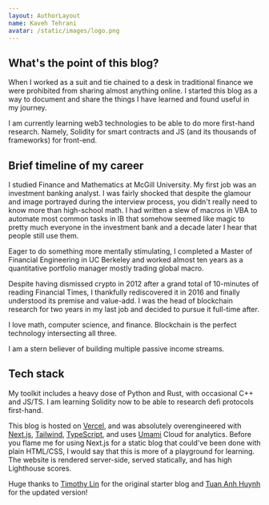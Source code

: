 ```yaml
---
layout: AuthorLayout
name: Kaveh Tehrani
avatar: /static/images/logo.png
---
```

## What's the point of this blog?

When I worked as a suit and tie chained to a desk in traditional finance we were prohibited from sharing almost
anything online. I started this blog as a way to document and share the things I have learned and found useful in my journey.

I am currently learning web3 technologies to be able to do more first-hand research. Namely, Solidity for smart
contracts and JS (and its thousands of frameworks) for front-end.

## Brief timeline of my career

I studied Finance and Mathematics at McGill University. My first job was an investment banking analyst. I was fairly
shocked that despite the glamour and image portrayed during the interview process, you didn't really need to know
more than high-school math. I had written a slew of macros in VBA to automate most common tasks in IB that somehow
seemed like magic to pretty much everyone in the investment bank and a decade later I hear that people still use them.

Eager to do something more mentally stimulating, I completed a Master of Financial Engineering in UC Berkeley and
worked almost ten years as a quantitative portfolio manager mostly trading global macro.

Despite having dismissed crypto in 2012 after a grand total of 10-minutes of reading Financial Times, I thankfully
rediscovered it in 2016 and finally understood its premise and value-add. I was the head of blockchain research for
two years in my last job and decided to pursue it full-time after.

I love math, computer science, and finance. Blockchain is the perfect technology intersecting all three.

I am a stern believer of building multiple passive income streams.

## Tech stack

My toolkit includes a heavy dose of Python and Rust, with occasional C++ and JS/TS. I am learning Solidity
now to be able to research defi protocols first-hand.

This blog is hosted on [Vercel](https://vercel.com/?ref=kaveh.page), and was absolutely overengineered with
[Next.js](https://nextjs.org/?ref=kaveh.page),
[Tailwind](https://tailwindcss.com/?ref=kaveh.page),
[TypeScript](https://www.typescriptlang.org/?ref=kaveh.page), and uses
[Umami](https://umami.is/?ref=kaveh.page) Cloud for analytics. Before you flame me for using Next.js for a static
blog that could've been done with plain HTML/CSS, I would say that this is more of a playground for learning. The
website is rendered server-side, served statically, and has high Lighthouse scores.


Huge thanks to [Timothy Lin](https://www.timlrx.com/) for the original starter blog and
[Tuan Anh Huynh](https://www.leohuynh.dev/) for the updated version!
